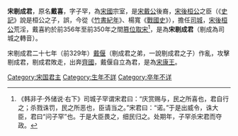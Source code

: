 {{Emperorcn box|圖像=
|名称=宋剔成君
|姓名=戴喜
|謚号=無
|陵墓=無
|政權=[[宋國|宋國]]
|出生日期=？
|逝世日期=？
|在位=約前369年—前329年
}}

'''宋剔成君'''，原名'''戴喜'''，字子罕，為[[宋國|宋國]]宗室，是[[宋戴公|宋戴公]]後裔，[[宋後桓公|宋後桓公]]之臣（《[[史記|史記]]》說是桓公之子，誤，今從《[[竹書紀年|竹書紀年]]》、楊寬《[[戰國史|戰國史]]》），擔任[[司城_(官职)|司城]]，[[宋後桓公|宋後桓公]]荒淫，戴喜約於前356年至前350年之間[[司城子罕取宋|篡位取宋]]<ref>《韩非子·外储说·右下》司城子罕谓宋君曰：“庆赏赐与，民之所喜也，君自行之；杀戮诛罚，民之所恶也，臣请当之。”宋君曰：“诺。”于是出威令，诛大臣，君曰“问子罕”也。于是大臣畏之，细民归之。处期年，子罕杀宋君而夺政。</ref>，是為'''宋剔成君'''（剔成為司城之轉音）。

宋剔成君二十七年（前329年）[[宋康王|戴偃]]（剔成君之弟，一說剔成君之子）作亂，攻擊剔成君，剔成君敗走，出奔[[田齐|齊國]]，戴偃自立為君，是為[[宋康王|宋康王]]。

{{中国皇帝|[[宋後桓公|宋後桓公]]|弟[[宋康王|宋康王]]|[[宋国|宋国君主]]|前369年—前329年}}
{{宋国君主}}
[[Category:宋国君主|Category:宋国君主]]
[[Category:生年不詳|Category:生年不詳]]
[[Category:卒年不详|Category:卒年不详]]